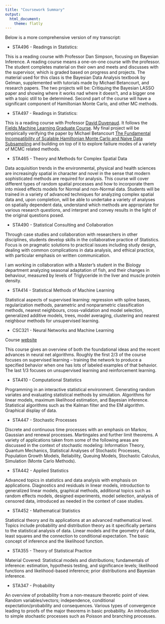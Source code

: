 ```yaml
---
title: "Coursework Summary"
output:
  html_document:
    theme: flatly
---
```


Below is a more comprehensive version of my transcript:

* STA496 - Readings in Statistics:

This is a reading course with Professor Dan Simpson, focusing on Bayesian Inference.
A reading course means a one-on-one course with the professor. The student
completes material on their own and meets and discusses with the supervisor, 
which is graded based on progress and projects. The material used for this class
is the Bayesian Data Analysis textbook by Gelman, supplemented with tutorials
made by Michael Betancourt, and research papers. The two projects will be:
Critiquing the Bayesian LASSO paper and showing where it works nad where it doesn't,
and a bigger one with a topic still to be determined. 
Second part of the course will have a significant component of Hamiltonian
Monte Carlo, and other MC methods.

* STA497 - Readings in Statistics:

This is a reading course with Professor [David Duvenaud](http://www.cs.toronto.edu/~duvenaud/).
It follows the [Fields Machine Learning Graduate Course](http://www.fields.utoronto.ca/activities/18-19/ML_GradCourse?fbclid=IwAR2vVPgkHY2dVjBzhGBSnIuDd4eIGclu4nbbLivBFhbhNTy7k3mVOMY-QUY). 
My final project will be empirically verifying the
paper by Michael Betancourt [The Fundamental Incompatibility of
Scalable Hamiltonian Monte Carlo and Naive Data Subsampling](http://proceedings.mlr.press/v37/betancourt15.pdf)
and building on top of it to explore failiure modes of a variety of MCMC related 
methods. 

* STA465 -  Theory and Methods for Complex Spatial Data

Data acquisition trends in the environmental, physical and health sciences are increasingly spatial in character and novel in the sense that modern sophisticated methods are required for analysis. This course will cover different types of random spatial processes and how to incorporate them into mixed effects models for Normal and non-Normal data. Students will be trained in a variety of advanced techniques for analyzing complex spatial data and, upon completion, will be able to undertake a variety of analyses on spatially dependent data, understand which methods are appropriate for various research questions, and interpret and convey results in the light of the original questions posed.

* STA490 -  Statistical Consulting and Collaboration

Through case studies and collaboration with researchers in other disciplines, students develop skills in the collaborative practice of Statistics. Focus is on pragmatic solutions to practical issues including study design, dealing with common complications in data analysis, and ethical practice, with particular emphasis on written communication.

I am working in collaboration with a Master's student in the Biology department 
analyzing seasonal adaptation of fish, and their changes in behaviour, measured
by levels of Triglyceride in the liver and muscle protein density. 

* STA414 - Statistical Methods of Machine Learning

Statistical aspects of supervised learning: regression with spline bases, regularization methods, parametric and nonparametric classification methods, nearest neighbours, cross-validation and model selection, generalized additive models, trees, model averaging, clustering and nearest neighbour methods for unsupervised learning.

* CSC321 - Neural Networks and Machine Learning

Course [website](http://www.cs.toronto.edu/~rgrosse/courses/csc321_2018/)

This course gives an overview of both the foundational ideas and the recent advances in neural net algorithms. Roughly the first 2/3 of the course focuses on supervised learning -- training the network to produce a specified behavior when one has lots of labeled examples of that behavior. The last 1/3 focuses on unsupervised learning and reinforcement learning.

* STA410 - Computational Statistics

Programming in an interactive statistical environment. Generating random variates and evaluating statistical methods by simulation. Algorithms for linear models, maximum likelihood estimation, and Bayesian inference. Statistical algorithms such as the Kalman filter and the EM algorithm. Graphical display of data.

* STA447 - Stochastic Processes 

Discrete and continuous time processes with an emphasis on Markov, Gaussian and renewal processes. Martingales and further limit theorems. A variety of applications taken from some of the following areas are discussed in the context of stochastic modeling: Information Theory, Quantum Mechanics, Statistical Analyses of Stochastic Processes, Population Growth Models, Reliability, Queuing Models, Stochastic Calculus, Simulation (Monte Carlo Methods).

* STA442 - Applied Statistics

Advanced topics in statistics and data analysis with emphasis on applications. Diagnostics and residuals in linear models, introduction to generalized linear models, graphical methods, additional topics such as random effects models, designed experiments, model selection,  analysis of censored data, introduced as needed in the context of case studies.

* STA452 - Mathematical Statistics 

Statistical theory and its applications at an advanced mathematical level. Topics include probability and distribution theory as it specifically pertains to the statistical analysis of data. Linear models and the geometry of data, least squares and the connection to conditional expectation. The basic concept of inference and the likelihood function.

* STA355 - Theory of Statistical Practice

Material Covered:
Statistical models and distributions; fundamentals of inference: estimation, hypothesis testing, and significance levels; likelihood functions and likelihood-based inference; prior distributions and Bayesian inference.

* STA347 - Probability

An overview of probability from a non-measure theoretic point of view. Random variables/vectors; independence, conditional expectation/probability and consequences. Various types of convergence leading to proofs of the major theorems in basic probability. An introduction to simple stochastic processes such as Poisson and branching processes.



